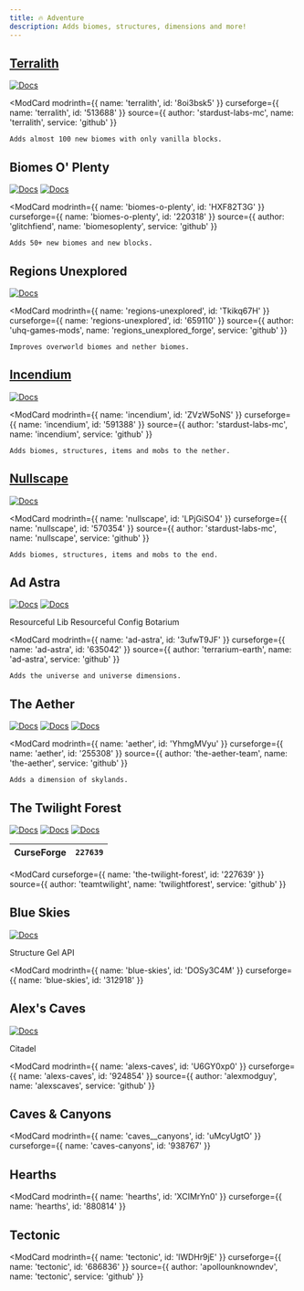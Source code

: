 ```yaml
---
title: 🔥 Adventure  
description: Adds biomes, structures, dimensions and more!   
---
```



[docs]: https://img.shields.io/badge/docs-official-green
[docs-uc]: https://img.shields.io/badge/docs-unofficial-yellow
[docs-uc-ja]: https://img.shields.io/badge/ja_docs-unofficial-yellow

[terralith_mr]: https://img.shields.io/modrinth/dt/8oi3bsk5?logo=modrinth
[terralith_cf]: https://img.shields.io/curseforge/dt/513688?logo=curseforge
[terralith_gh]: https://img.shields.io/github/last-commit/stardust-labs-mc/terralith?logo=github

## [Terralith](https://stardustlabs.net/terralith)  

  [![Docs][docs]](https://stardustlabs.miraheze.org/wiki/terralith)

  <ModCard
    modrinth={{ name: 'terralith', id: '8oi3bsk5' }}
    curseforge={{ name: 'terralith', id: '513688' }}
    source={{ author: 'stardust-labs-mc', name: 'terralith', service: 'github' }}
  >
    Adds almost 100 new biomes with only vanilla blocks.  
  </ModCard>

## Biomes O' Plenty  

  [![Docs][docs-uc]](https://biomesoplenty.fandom.com/)
  [![Docs][docs-uc-ja]](https://minecraftjapan.miraheze.org/wiki/MOD%E8%A7%A3%E8%AA%AC/Biomes_O%27_Plenty)

  <ModCard
    modrinth={{ name: 'biomes-o-plenty', id: 'HXF82T3G' }}
    curseforge={{ name: 'biomes-o-plenty', id: '220318' }}
    source={{ author: 'glitchfiend', name: 'biomesoplenty', service: 'github' }}
  >
    Adds 50+ new biomes and new blocks.  
  </ModCard>

## Regions Unexplored  

  [![Docs][docs-uc]](https://gist.github.com/catter1/1f90b77263e3746c20c1fd93a7393f69)

  <ModCard
    modrinth={{ name: 'regions-unexplored', id: 'Tkikq67H' }}
    curseforge={{ name: 'regions-unexplored', id: '659110' }}
    source={{ author: 'uhq-games-mods', name: 'regions_unexplored_forge', service: 'github' }}
  >
    Improves overworld biomes and nether biomes.  
  </ModCard>

## [Incendium](https://stardustlabs.net/incendium)  

  [![Docs][docs]](https://stardustlabs.miraheze.org/wiki/incendium)

  <ModCard
    modrinth={{ name: 'incendium', id: 'ZVzW5oNS' }}
    curseforge={{ name: 'incendium', id: '591388' }}
    source={{ author: 'stardust-labs-mc', name: 'incendium', service: 'github' }}
  >
    Adds biomes, structures, items and mobs to the nether.  
  </ModCard>

## [Nullscape](https://stardustlabs.net/nullscape)  

  [![Docs][docs]](https://stardustlabs.miraheze.org/wiki/nullscape)

  <ModCard
    modrinth={{ name: 'nullscape', id: 'LPjGiSO4' }}
    curseforge={{ name: 'nullscape', id: '570354' }}
    source={{ author: 'stardust-labs-mc', name: 'nullscape', service: 'github' }}
  >
    Adds biomes, structures, items and mobs to the end.  
  </ModCard>

## Ad Astra  

  [![Docs][docs]](https://ad-astra.terrarium.wiki/ad-astra)
  [![Docs][docs-uc]](https://ad-astra-mod.fandom.com/)

  Resourceful Lib
  Resourceful Config
  Botarium

  <ModCard
    modrinth={{ name: 'ad-astra', id: '3ufwT9JF' }}
    curseforge={{ name: 'ad-astra', id: '635042' }}
    source={{ author: 'terrarium-earth', name: 'ad-astra', service: 'github' }}
  >
    Adds the universe and universe dimensions.  
  </ModCard>

## The Aether  

  [![Docs][docs]](https://aether.wiki.gg/)
  [![Docs][docs-uc]](https://aether.fandom.com/)
  [![Docs][docs-uc-ja]](https://minecraftjapan.miraheze.org/wiki/MOD%E8%A7%A3%E8%AA%AC/Aether_Collaboration_Mod)

  <ModCard
    modrinth={{ name: 'aether', id: 'YhmgMVyu' }}
    curseforge={{ name: 'aether', id: '255308' }}
    source={{ author: 'the-aether-team', name: 'the-aether', service: 'github' }}
  >
    Adds a dimension of skylands.  
  </ModCard>

## The Twilight Forest  

  [![Docs][docs]](http://benimatic.com/tfwiki)
  [![Docs][docs-uc]](https://ftb.fandom.com/wiki/Twilight_Forest)
  [![Docs][docs-uc-ja]](https://minecraftjapan.miraheze.org/wiki/MOD%E8%A7%A3%E8%AA%AC/The_Twilight_Forest)

  | CurseForge | `227639` |
  | :--------: | :------: |  

  <ModCard
    curseforge={{ name: 'the-twilight-forest', id: '227639' }}
    source={{ author: 'teamtwilight', name: 'twilightforest', service: 'github' }}
  >
    
  </ModCard>

## Blue Skies  

  [![Docs][docs-uc]](https://blue-skies.fandom.com/)

  Structure Gel API

  <ModCard
    modrinth={{ name: 'blue-skies', id: 'DOSy3C4M' }}
    curseforge={{ name: 'blue-skies', id: '312918' }}
  >
    
  </ModCard>

## Alex's Caves  

  [![Docs][docs]](https://alexscaves.wiki.gg/)

  Citadel

  <ModCard
    modrinth={{ name: 'alexs-caves', id: 'U6GY0xp0' }}
    curseforge={{ name: 'alexs-caves', id: '924854' }}
    source={{ author: 'alexmodguy', name: 'alexscaves', service: 'github' }}
  >
    
  </ModCard>

## Caves & Canyons  


  <ModCard
    modrinth={{ name: 'caves__canyons', id: 'uMcyUgtO' }}
    curseforge={{ name: 'caves-canyons', id: '938767' }}
  >
    
  </ModCard>

## Hearths  

  <ModCard
    modrinth={{ name: 'hearths', id: 'XCIMrYn0' }}
    curseforge={{ name: 'hearths', id: '880814' }}
  >
    
  </ModCard>

## Tectonic  

  <ModCard
    modrinth={{ name: 'tectonic', id: 'lWDHr9jE' }}
    curseforge={{ name: 'tectonic', id: '686836' }}
    source={{ author: 'apollounknowndev', name: 'tectonic', service: 'github' }}
  >
    
  </ModCard>
